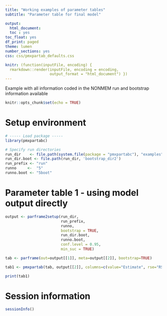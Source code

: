 ```yaml
---
title: "Working examples of parameter tables"
subtitle: "Parameter table for final model"

output:
  html_document:
  toc : yes
toc_float: yes
df_print: paged
theme: lumen
number_sections: yes
css: css/pmxpartab_defaults.css

knitr: (function(inputFile, encoding) {
  rmarkdown::render(inputFile, encoding = encoding,
                    output_format = "html_document") })
---
```


Example with all information coded in the NONMEM run and bootstrap information available
  
```r

knitr::opts_chunk$set(echo = TRUE)

```

# Setup environment
```r

# ----- Load package -----
library(pmxpartabc)

# Specify run directories
run_dir    <- file.path(system.file(package = "pmxpartabc"), "examples")
run_dir.boot <- file.path(run_dir, 'bootstrap_dir2')
run_prefix <- "run"
runno     <-  "5"
runno.boot <- "5boot"

```

# Parameter table 1 - using model output directly
```r

output <- parframe2setup(run_dir, 
                         run_prefix, 
                         runno, 
                         bootstrap = TRUE, 
                         run_dir.boot, 
                         runno.boot, 
                         conf.level = 0.95, 
                         min_suc = TRUE)

tab <- parframe(out=output[[1]], meta=output[[2]], bootstrap=TRUE)  

tab1 <- pmxpartab(tab, output[[2]], columns=c(value="Estimate", rse="RSE%", ci95="95%CI", shrinkage="Shrinkage"))

print(tab1)

```

# Session information
```r

sessionInfo()

```


